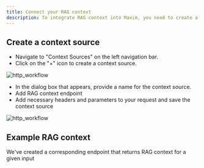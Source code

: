 ```yaml
---
title: Connect your RAG context 
description: To integrate RAG context into Maxim, you need to create a context source and add your RAG context API endpoint. This context source can then be utilized in prompts and workflows for inferencing, enabling the model to access and use the relevant context during processing.
---
```

## Create a context source
- Navigate to "Context Sources" on the left navigation bar.
- Click on the "+" icon to create a context source.

<img src="./Library/context-source/context-source-connect/img1.png" alt="http_workflow" />

- In the dialog box that appears, provide a name for the context source.
- Add RAG context endpoint
- Add necessary headers and parameters to your request and save the context source
<img src="./Library/context-source/context-source-connect/img2.png" alt="http_workflow" />

## Example RAG context 

We've created a corresponding endpoint that returns RAG context for a given input

<LoomVideo url="https://drive.google.com/file/d/1ywJPdC2xx3Vzy-og4GeTPFjwrr1ysJ7g/preview" />

<Cards>
  <Card title="Overview" href="" />
  <Card title="Use context in prompts/workflows" href="" />
  
</Cards>
